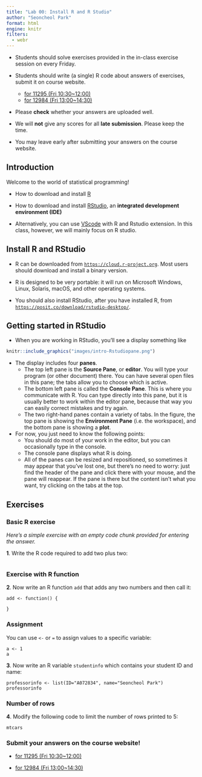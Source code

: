 ```yaml
---
title: "Lab 00: Install R and R Studio"
author: "Seoncheol Park"
format: html
engine: knitr
filters:
  - webr
---
```


-   Students should solve exercises provided in the in-class exercise session on every Friday.

-   Students should write (a single) R code about answers of exercises, submit it on course website.

    -   [for 11295 (Fri 10:30\~12:00)](https://learning.hanyang.ac.kr/courses/160878)
    -   [for 12984 (Fri 13:00\~14:30)](https://learning.hanyang.ac.kr/courses/160879)

-   Please **check** whether your answers are uploaded well.

-   We will **not** give any scores for all **late submission**. Please keep the time.

-   You may leave early after submitting your answers on the course website.

```{=html}
<!--
format: 
  pdf:
    logo: images/hanyang.png
    theme: [simple, css/hanyang.scss]
    geometry:
      - left=.2in
      - right=.2in
      - top=.6in
      - bottom=1.2in
    linkcolor: Cerulean
    citecolor: Fuchsia
    urlcolor: RedOrange
    toccolor: Black
    include-in-header:
      text: |
        \usepackage{amsthm, amsmath, kotex, bm, indentfirst, lmodern, graphicx, hyperref, multicol, footmisc, babel, comment, makeidx, amsfonts, amssymb}
        \usepackage{xeCJK}
        \xeCJKsetup{%
          CJKspace=true,% % true이면 띄어쓰기 사용. 중국어, 일어는 필요 없을수도
          % CJKmath=true,%  % true면 math environment 안에서 CJK 글자 사용
          CJKecglue={}%   % Western과 CJK 사이의 공백 지정: {}로 간격을 없앰
        }
        \usepackage{fancyhdr}
        \pagestyle{fancy}
        \setlength\headheight{28pt}
        \fancyhead[L]{\includegraphics[width=5cm]{images/hanyang.png}}
        \fancyfoot[LE,RO]{}
        \setCJKmainfont[Ligatures=TeX,BoldFont={* ExtraBold},AutoFakeSlant]{NanumMyeongjo}
        \setCJKsansfont[Ligatures=TeX,BoldFont={* ExtraBold},AutoFakeSlant]{NanumGothic}
        \setCJKmonofont{NanumGothicCoding}
    number-sections: true
    number-depth: 3
    mainfont: HelveticaNeue
    sansfont: HelveticaNeue
    monofont: Fira Mono
    monofontoptions: 
      - Scale=1
      - Color=orange
    CJKmainfont: NanumGothic
pdf-engine: xelatex
-->
```
\newpage

\vspace{5cm}

## Introduction

Welcome to the world of statistical programming!

```{=html}
<!--
We will start in this chapter by giving you an idea of what statistical programming is all about.
-->
```
-   How to download and install [R](https://cran.r-project.org)

-   How to download and install [RStudio](https://posit.co/download/rstudio-desktop/), an **integrated development environment (IDE)**

-   Alternatively, you can use [VScode](https://code.visualstudio.com/) with R and Rstudio extension. In this class, however, we will mainly focus on R studio.

## Install R and RStudio

-   R can be downloaded from [`https://cloud.r-project.org`](https://cloud.r-project.org). Most users should download and install a binary version.

-   R is designed to be very portable: it will run on Microsoft Windows, Linux, Solaris, macOS, and other operating systems.

-   You should also install RStudio, after you have installed R, from [`https://posit.co/download/rstudio-desktop/`](https://posit.co/download/rstudio-desktop/).

## Getting started in RStudio

-   When you are working in RStudio, you’ll see a display something like

```r
knitr::include_graphics("images/intro-Rstudiopane.png")
```

-   The display includes four **panes**.
    -   The top left pane is the **Source Pane**, or **editor**. You will type your program (or other document) there. You can have several open files in this pane; the tabs allow you to choose which is active.
    -   The bottom left pane is called the **Console Pane**. This is where you communicate with R. You can type directly into this pane, but it is usually better to work within the editor pane, because that way you can easily correct mistakes and try again.
    -   The two right-hand panes contain a variety of tabs. In the figure, the top pane is showing the **Environment Pane** (i.e. the workspace), and the bottom pane is showing a **plot**.
-   For now, you just need to know the following points:
    -   You should do most of your work in the editor, but you can occasionally type in the console.
    -   The console pane displays what R is doing.
    -   All of the panes can be resized and repositioned, so sometimes it may appear that you’ve lost one, but there’s no need to worry: just find the header of the pane and click there with your mouse, and the pane will reappear. If the pane is there but the content isn’t what you want, try clicking on the tabs at the top.

## Exercises

### Basic R exercise

*Here's a simple exercise with an empty code chunk provided for entering the answer.*

**1**. Write the R code required to add two plus two:

```webr-r

```

### Exercise with R function

```{=html}
<!--
*Here's an exercise with some prepopulated code as well as `exercise.lines = 5` to provide a bit more initial room to work.*
-->
```
**2**. Now write an R function `add` that adds any two numbers and then call it:

```webr-r
add <- function() {
  
}
```

### Assignment

You can use `<-` or `=` to assign values to a specific variable:

```webr-r
a <- 1
a

```

**3**. Now write an R variable `studentinfo` which contains your student ID and name:

```webr-r
professorinfo <- list(ID="A072834", name="Seoncheol Park")
professorinfo

```

### Number of rows

```{=html}
<!--
*Here's an exercise where the chunk is pre-evaluated via the `exercise.eval` option (so the user can see the default output we'd like them to customize). We also add a "hint" to the correct solution via the chunk immediate below labeled `print-limit-hint`.*
-->
```
**4**. Modify the following code to limit the number of rows printed to 5:

```webr-r
mtcars

```

### Submit your answers on the course website!

-   [for 11295 (Fri 10:30\~12:00)](https://learning.hanyang.ac.kr/courses/160878)

-   [for 12984 (Fri 13:00\~14:30)](https://learning.hanyang.ac.kr/courses/160879)

